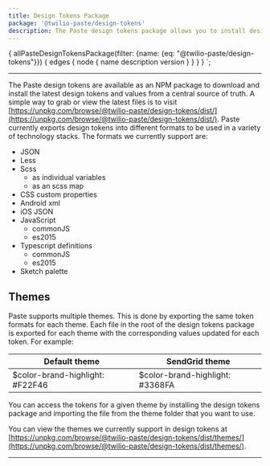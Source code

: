 ```yaml
---
title: Design Tokens Package
package: '@twilio-paste/design-tokens'
description: The Paste design tokens package allows you to install design tokens in a variety of different formats
---
```



  {
    allPasteDesignTokensPackage(filter: {name: {eq: "@twilio-paste/design-tokens"}}) {
      edges {
        node {
          name
          description
          version
        }
      }
    }
  }
`;

<ComponentHeader
  name="Design Tokens package"
  categoryRoute={SidebarCategoryRoutes.TOKENS}
  githubUrl="https://github.com/twilio-labs/paste/tree/master/packages/paste-core/components/button"
  data={props.data.allPasteDesignTokensPackage.edges}
/>

***

<content>

The Paste design tokens are available as an NPM package to download and install the latest design tokens and values from a central source of truth. A simple way to grab or view the latest files is to visit [https://unpkg.com/browse/@twilio-paste/design-tokens/dist/](https://unpkg.com/browse/@twilio-paste/design-tokens/dist/). Paste currently exports design tokens into different formats to be used in a variety of technology stacks. The formats we currently support are:

- JSON
- Less
- Scss
  - as individual variables
  - as an scss map
- CSS custom properties
- Android xml
- iOS JSON
- JavaScript
  - commonJS
  - es2015
- Typescript definitions
  - commonJS
  - es2015
- Sketch palette

## Themes

Paste supports multiple themes. This is done by exporting the same token formats for each theme. Each file in the root of the design tokens package is exported for each theme with the corresponding values updated for each token. For example:

| Default theme                   | SendGrid theme                  |
|---------------------------------|---------------------------------|
| $color-brand-highlight: #F22F46 | $color-brand-highlight: #3368FA |



You can access the tokens for a given theme by installing the design tokens package and importing the file from the theme folder that you want to use.

You can view the themes we currently support in design tokens at [https://unpkg.com/browse/@twilio-paste/design-tokens/dist/themes/](https://unpkg.com/browse/@twilio-paste/design-tokens/dist/themes/).

***

<Box marginTop={30}>
  <Changelog />
</Box>

</content>
